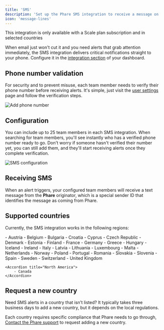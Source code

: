 ```yaml
---
title: 'SMS'
description: 'Set up the Phare SMS integration to receive a message on your phone when your website or server is down.'
icon: 'message-lines'
---
```


<Warning>This integration is only available with a Scale plan subscription and in selected countries</Warning>

When email just won't cut it and you need alerts that grab attention immediately, the SMS integration delivers critical notifications straight to your phone. Configure it in the <a href="https://app.phare.io/organization/apps" rel="nofollow">integration section</a> of your dashboard.

## Phone number validation

For security and to prevent misuse, each team member needs to verify their phone number before receiving alerts. It's simple, just visit the <a href="https://app.phare.io/user/settings" rel="nofollow">user settings</a> page and follow the verification steps.

<Frame>
  <img src="/images/integrations/sms/add-phone-number.webp" alt="Add phone number" />
</Frame>

## Configuration

You can include up to 25 team members in each SMS integration. When searching for team members, you'll see instantly who has a verified phone number ready to go. Don't worry if someone hasn't verified their number yet, you can still add them, and they'll start receiving alerts once they complete verification.

<Frame>
  <img src="/images/integrations/sms/sms-configuration.webp" alt="SMS configuration" />
</Frame>

## Receiving SMS

When an alert triggers, your configured team members will receive a text message from the **Phare** originator, which is a special sender ID that identifies the message as coming from Phare.

## Supported countries

Currently, the SMS integration works in the following regions:

<AccordionGroup>
    <Accordion title="Europe">
        - Austria
        - Belgium
        - Bulgaria
        - Croatia
        - Cyprus
        - Czech Republic
        - Denmark
        - Estonia
        - Finland
        - France
        - Germany
        - Greece
        - Hungary
        - Iceland
        - Ireland
        - Italy
        - Latvia
        - Lithuania
        - Luxembourg
        - Malta
        - Netherlands
        - Norway
        - Poland
        - Portugal
        - Romania
        - Slovakia
        - Slovenia
        - Spain
        - Sweden
        - Switzerland
        - United Kingdom
    </Accordion>

    <Accordion title="North America">
        - Canada
    </Accordion>
</AccordionGroup>

## Request a new country

Need SMS alerts in a country that isn’t listed? It typically takes three business days to add a new country, but it depends on the local regulations.

Each country requires specific compliance that Phare needs to go through, [Contact the Phare support](https://phare.io/contact) to request adding a new country.
